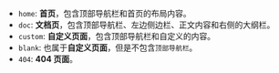 - `home`: **首页**，包含顶部导航栏和首页的布局内容。
- `doc`: **文档页**，包含顶部导航栏、左边侧边栏、正文内容和右侧的大纲栏。
- `custom`: **自定义页面**，包含顶部导航栏和自定义的内容。
- `blank`: 也属于**自定义页面**，但是不包含`顶部导航栏`。
- `404`: **404 页面**。
